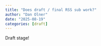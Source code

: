 ```yaml
---
title: "Does draft / final RSS sub work?"
author: "Dan Olner"
date: "2025-08-19"
categories: [draft]
---
```


Draft stage!